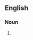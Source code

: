 {{also|inséminations}}

==English==

===Noun===
{{head|en|noun form}}

# {{plural of|en|insemination}}